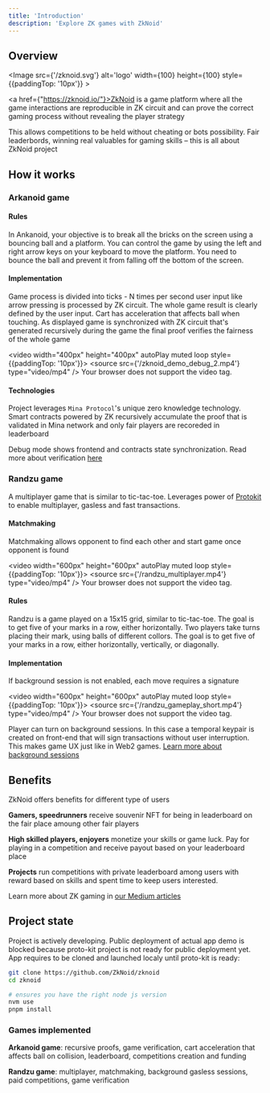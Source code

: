 ```yaml
---
title: 'Introduction'
description: 'Explore ZK games with ZkNoid'
---
```



## Overview
<Image src={'/zknoid.svg'} alt='logo' width={100} height={100} style={{paddingTop: '10px'}} ></Image>

<a href={"https://zknoid.io/"}>ZkNoid</a> is a game platform where all the game interactions are reproducible in ZK circuit 
and can prove the correct gaming process without revealing the player strategy

This allows competitions to be held without cheating or bots possibility. 
Fair leaderbords, winning real valuables for gaming skills – this is all about ZkNoid project


## How it works
### Arkanoid game

#### Rules

In Ankanoid, your objective is to break all the bricks on the screen using a bouncing ball and a platform. 
You can control the game by using the left and right arrow keys on your keyboard to move the platform. 
You need to bounce the ball and prevent it from falling off the bottom of the screen.

#### Implementation
Game process is divided into ticks - N times per second user input like arrow pressing is processed by ZK circuit.
The whole game result is clearly defined by the user input. Cart has acceleration that affects ball when touching.
As displayed game is synchronized with ZK circuit that's generated recursively during the game the final proof verifies the fairness of the whole game

<video width="400px" height="400px" autoPlay muted loop style={{paddingTop: '10px'}}>
  <source src={'/zknoid_demo_debug_2.mp4'} type="video/mp4" />
    Your browser does not support the video tag.
</video>


#### Technologies

Project leverages `Mina Protocol`'s unique zero knowledge technology. 
Smart contracts powered by ZK recursively accumulate the proof that is validated in Mina network and only fair players are recoreded in leaderboard

Debug mode shows frontend and contracts state synchronization. Read more about verification [here](/docs/arkanoid_details/game_verification)

### Randzu game

A multiplayer game that is similar to tic-tac-toe. 
Leverages power of <a href="https://protokit.dev/">Protokit</a> to enable multiplayer, gasless and fast transactions.

#### Matchmaking

Matchmaking allows opponent to find each other and start game once opponent is found

<video width="600px" height="600px" autoPlay muted loop style={{paddingTop: '10px'}}>
  <source src={'/randzu_multiplayer.mp4'} type="video/mp4" />
    Your browser does not support the video tag.
</video>


#### Rules

Randzu is a game played on a 15x15 grid, similar to tic-tac-toe. The goal is to get five of your marks in a row, either horizontally.
Two players take turns placing their mark, using balls of different collors. 
The goal is to get five of your marks in a row, either horizontally, vertically, or diagonally.

#### Implementation

If background session is not enabled, each move requires a signature

<video width="600px" height="600px" autoPlay muted loop style={{paddingTop: '10px'}}>
  <source src={'/randzu_gameplay_short.mp4'} type="video/mp4" />
    Your browser does not support the video tag.
</video>

Player can turn on background sessions. 
In this case a temporal keypair is created on front-end that will sign transactions without user interruption.
This makes game UX just like in Web2 games. [Learn more about background sessions](https://zknoid.medium.com/how-protokit-can-revolutionize-on-chain-gaming-how-to-cook-it-to-implement-a-multiplayer-game-955dbb2442ac)


## Benefits

ZkNoid offers benefits for different type of users

__Gamers, speedrunners__ receive souvenir NFT for being in leaderboard on the fair place amoung other fair players


__High skilled players, enjoyers__ monetize your skills or game luck. Pay for playing in a competition and receive payout based on your leaderboard place


__Projects__ run competitions with private leaderboard among users with reward based on skills and spent time to keep users interested. 


Learn more about ZK gaming in [our Medium articles](https://zknoid.medium.com/ )


## Project state

Project is actively developing. 
Public deployment of actual app demo is blocked because proto-kit project is not ready for public deployment yet. 
App requires to be cloned and launched localy until proto-kit is ready:

```bash
git clone https://github.com/ZkNoid/zknoid
cd zknoid

# ensures you have the right node js version
nvm use
pnpm install
```

### Games implemented

__Arkanoid game__: recursive proofs, game verification, cart acceleration that affects ball on collision, leaderboard, competitions creation and funding 

__Randzu game__: multiplayer, matchmaking, background gasless sessions, paid competitions, game verification
